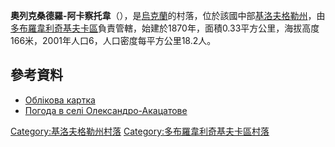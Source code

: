 {{coord|48|21|21|N|31|5|14|E|scale:100000_region:UA|display=title}}

'''奧列克桑德羅-阿卡察托韋'''（{{lang-uk|Олександро-Акацатове}}），是[[烏克蘭|烏克蘭]]的村落，位於該國中部[[基洛夫格勒州|基洛夫格勒州]]，由[[多布羅韋利奇基夫卡區|多布羅韋利奇基夫卡區]]負責管轄，始建於1870年，面積0.33平方公里，海拔高度166米，2001年人口6，人口密度每平方公里18.2人。

==參考資料==
* [http://gska2.rada.gov.ua/pls/z7502/A005?rdat1=11.11.2008&rf7571=16652 Облікова картка]{{dead link|date=2017年12月 |bot=InternetArchiveBot |fix-attempted=yes }}
* [http://weather.in.ua/ua/kirovogradskaja/18765 Погода в селі Олександро-Акацатове] {{Wayback|url=http://weather.in.ua/ua/kirovogradskaja/18765 |date=20111220193750 }}

{{DEFAULTSORT:Олександро-Акацатове}}
[[Category:基洛夫格勒州村落|Category:基洛夫格勒州村落]]
[[Category:多布羅韋利奇基夫卡區村落|Category:多布羅韋利奇基夫卡區村落]]


{{Kirovohrad-geo-stub}}